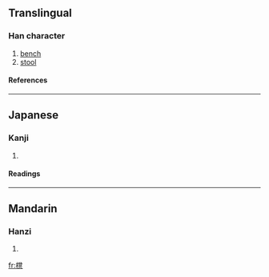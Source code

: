==Translingual==
===Han character===
{{Han char|rn=75|rad=木|as=14|sn=18|four=|canj=木弓廿弓 (DNTN)}}
# [[bench]]
# [[stool]]
====References====
{{Han ref|kx=0559.261|dkj=15779|dj=0948.360|hdz=21311.110|uh=6AC8|ud=27336}}

----
==Japanese==
===Kanji===
{{ja-kanji|grade=|rs=木14}}
# {{defn|Japanese}} 
====Readings====
{{ja-readings|on=[[とう]] (tō)|kun=[[こしかけ]] (koshikake)}}

----
==Mandarin==
===Hanzi===
{{cmn-hanzi|pin=[[dèng]] ([[deng4]])|wg=teng<sup>4</sup>}}
# {{defn|Mandarin}}

[[fr:櫈]]